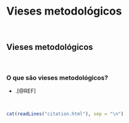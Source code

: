 # **Vieses metodológicos** {#vieses-metodologicos}

<br>

## Vieses metodológicos

<br>

### O que são vieses metodológicos?

- .[@REF]

<br>

```r
cat(readLines("citation.html"), sep = "\n")
```

<br>
